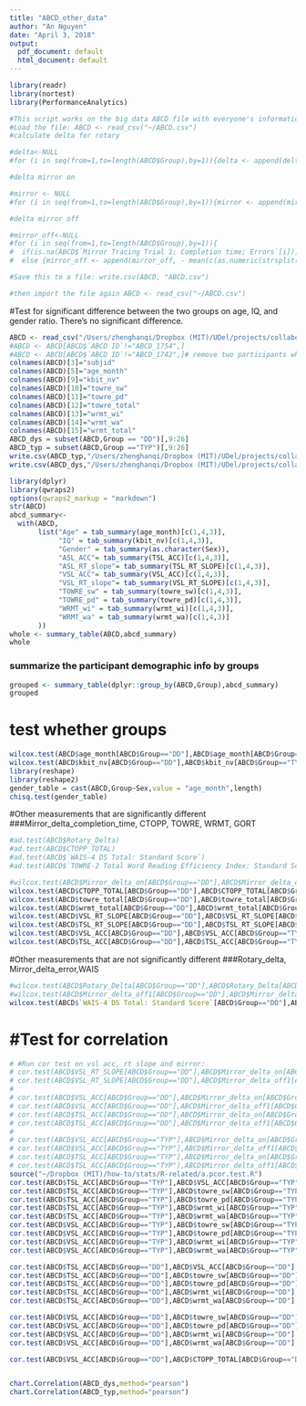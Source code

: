 ```yaml
---
title: "ABCD_other_data"
author: "An Nguyen"
date: "April 3, 2018"
output:
  pdf_document: default
  html_document: default
---
```


```r
library(readr)
library(nortest)
library(PerformanceAnalytics)

#This script works on the big data ABCD file with everyone's information on IQ, Language measurements etc.
#Load the file: ABCD <- read_csv("~/ABCD.csv")
#calculate delta for rotary

#delta<-NULL
#for (i in seq(from=1,to=length(ABCD$Group),by=1)){delta <- append(delta, - mean(c(as.numeric(strsplit(ABCD$`Rotary Pursuit Trial 1: Sec on; Sec off`[i],split=';')[[1]][[1]]),as.numeric(strsplit(ABCD$`Rotary Pursuit Trial 2: Sec on; Sec off`[i],split=';')[[1]][[1]]))) + mean(c(as.numeric(strsplit(ABCD$`Rotary Pursuit Trial 16: Sec on; Sec off`[i],split=';')[[1]][[1]]),as.numeric(strsplit(ABCD$`Rotary Pursuit Trial 15: Sec on; Sec off`[i],split=';')[[1]][[1]]))))}

#delta mirror on

#mirror <- NULL
#for (i in seq(from=1,to=length(ABCD$Group),by=1)){mirror <- append(mirror, (- mean(c(as.numeric(strsplit(ABCD$`Mirror Tracing Trial 1: Completion time; Errors`[i],split=';')[[1]][[1]]),as.numeric(strsplit(ABCD$`Mirror Tracing Trial 2: Completion time; Errors`[i],split=';')[[1]][[1]]))) + mean(c(as.numeric(strsplit(ABCD$`Mirror Tracing Trial 9: Completion time; Errors`[i],split=';')[[1]][[1]]),as.numeric(strsplit(ABCD$`Mirror Tracing Trial 10: Completion time; Errors`[i],split=';')[[1]][[1]]))))/ as.numeric(strsplit(ABCD$`Mirror Tracing Trial 1: Completion time; Errors`[i],split=';')[[1]][[1]]))}

#delta mirror off

#mirror_off<-NULL
#for (i in seq(from=1,to=length(ABCD$Group),by=1)){
#  if(is.na(ABCD$`Mirror Tracing Trial 1: Completion time; Errors`[i])){mirror_off<-append(mirror_off,0)}
#  else {mirror_off <- append(mirror_off, - mean(c(as.numeric(strsplit(ABCD$`Mirror Tracing Trial 1: Completion time; Errors`[i],split=';')[[1]][[2]]),as.numeric(strsplit(ABCD$`Mirror Tracing Trial 2: Completion time; Errors`[i],split=';')[[1]][[2]]))) + mean(c(as.numeric(strsplit(ABCD$`Mirror Tracing Trial 9: Completion time; Errors`[i],split=';')[[1]][[2]]),as.numeric(strsplit(ABCD$`Mirror Tracing Trial 10: Completion time; Errors`[i],split=';')[[1]][[2]]))))}}

#Save this to a file: write.csv(ABCD, "ABCD.csv")

#then import the file again ABCD <- read_csv("~/ABCD.csv")

```

#Test for significant difference between the two groups on age, IQ, and gender ratio. There's no significant difference.
```r
ABCD <- read_csv("/Users/zhenghanqi/Dropbox (MIT)/UDel/projects/collaboration/abcd/raw/summary/ABCD_102818.csv")
#ABCD <- ABCD[ABCD$`ABCD ID`!="ABCD_1754",]
#ABCD <- ABCD[ABCD$`ABCD ID`!="ABCD_1742",]# remove two participants who had the highest IQ from the TYP group.
colnames(ABCD)[3]="subjid"
colnames(ABCD)[5]="age_month"
colnames(ABCD)[9]="kbit_nv"
colnames(ABCD)[10]="towre_sw"
colnames(ABCD)[11]="towre_pd"
colnames(ABCD)[12]="towre_total"
colnames(ABCD)[13]="wrmt_wi"
colnames(ABCD)[14]="wrmt_wa"
colnames(ABCD)[15]="wrmt_total"
ABCD_dys = subset(ABCD,Group == "DD")[,9:26]
ABCD_typ = subset(ABCD,Group =="TYP")[,9:26]
write.csv(ABCD_typ,"/Users/zhenghanqi/Dropbox (MIT)/UDel/projects/collaboration/abcd/raw/summary/typ.csv",sep=",")
write.csv(ABCD_dys,"/Users/zhenghanqi/Dropbox (MIT)/UDel/projects/collaboration/abcd/raw/summary/dd.csv",sep=",")

library(dplyr)
library(qwraps2)
options(qwraps2_markup = "markdown")
str(ABCD)
abcd_summary<-
  with(ABCD,
       list("Age" = tab_summary(age_month)[c(1,4,3)],
            "IQ" = tab_summary(kbit_nv)[c(1,4,3)],
            "Gender" = tab_summary(as.character(Sex)),
            "ASL_ACC"= tab_summary(TSL_ACC)[c(1,4,3)],
            "ASL_RT_slope"= tab_summary(TSL_RT_SLOPE)[c(1,4,3)],
            "VSL_ACC"= tab_summary(VSL_ACC)[c(1,4,3)],
            "VSL_RT_slope"= tab_summary(VSL_RT_SLOPE)[c(1,4,3)],
            "TOWRE_sw" = tab_summary(towre_sw)[c(1,4,3)],
            "TOWRE_pd" = tab_summary(towre_pd)[c(1,4,3)],
            "WRMT_wi" = tab_summary(wrmt_wi)[c(1,4,3)],
            "WRMT_wa" = tab_summary(wrmt_wa)[c(1,4,3)]
       ))
whole <- summary_table(ABCD,abcd_summary)
whole
```

### summarize the participant demographic info by groups
```r
grouped <- summary_table(dplyr::group_by(ABCD,Group),abcd_summary) 
grouped
```
# test whether groups
```r
wilcox.test(ABCD$age_month[ABCD$Group=="DD"],ABCD$age_month[ABCD$Group=="TYP"])
wilcox.test(ABCD$kbit_nv[ABCD$Group=="DD"],ABCD$kbit_nv[ABCD$Group=="TYP"])
library(reshape)
library(reshape2)
gender_table = cast(ABCD,Group~Sex,value = "age_month",length)
chisq.test(gender_table)
```

#Other measurements that are significantly different
###Mirror_delta_completion_time, CTOPP, TOWRE, WRMT, GORT
```r
#ad.test(ABCD$Rotary_Delta)
#ad.test(ABCD$CTOPP_TOTAL)
#ad.test(ABCD$`WAIS-4 DS Total: Standard Score`)
#ad.test(ABCD$`TOWRE-2 Total Word Reading Efficiency Index: Standard Score`)

#wilcox.test(ABCD$Mirror_delta_on[ABCD$Group=="DD"],ABCD$Mirror_delta_on[ABCD$Group=="TYP"])
wilcox.test(ABCD$CTOPP_TOTAL[ABCD$Group=="DD"],ABCD$CTOPP_TOTAL[ABCD$Group=="TYP"])
wilcox.test(ABCD$towre_total[ABCD$Group=="DD"],ABCD$towre_total[ABCD$Group=="TYP"])
wilcox.test(ABCD$wrmt_total[ABCD$Group=="DD"],ABCD$wrmt_total[ABCD$Group=="TYP"])
wilcox.test(ABCD$VSL_RT_SLOPE[ABCD$Group=="DD"],ABCD$VSL_RT_SLOPE[ABCD$Group=="TYP"])
wilcox.test(ABCD$TSL_RT_SLOPE[ABCD$Group=="DD"],ABCD$TSL_RT_SLOPE[ABCD$Group=="TYP"])
wilcox.test(ABCD$VSL_ACC[ABCD$Group=="DD"],ABCD$VSL_ACC[ABCD$Group=="TYP"])
wilcox.test(ABCD$TSL_ACC[ABCD$Group=="DD"],ABCD$TSL_ACC[ABCD$Group=="TYP"])
```


#Other measurements that are not significantly different 
###Rotary_delta, Mirror_delta_error,WAIS
```r
#wilcox.test(ABCD$Rotary_Delta[ABCD$Group=="DD"],ABCD$Rotary_Delta[ABCD$Group=="TYP"])
#wilcox.test(ABCD$Mirror_delta_off1[ABCD$Group=="DD"],ABCD$Mirror_delta_off1[ABCD$Group=="TYP"])
wilcox.test(ABCD$`WAIS-4 DS Total: Standard Score`[ABCD$Group=="DD"],ABCD$`WAIS-4 DS Total: Standard Score`[ABCD$Group=="TYP"])
```


# #Test for correlation
```r
# #Run cor test on vsl acc, rt slope and mirror:
# cor.test(ABCD$VSL_RT_SLOPE[ABCD$Group=="DD"],ABCD$Mirror_delta_on[ABCD$Group=="DD"],method="spearman", alternative = "greater")
# cor.test(ABCD$VSL_RT_SLOPE[ABCD$Group=="DD"],ABCD$Mirror_delta_off1[ABCD$Group=="DD"],method="spearman", alternative = "less")
# 
# cor.test(ABCD$VSL_ACC[ABCD$Group=="DD"],ABCD$Mirror_delta_on[ABCD$Group=="DD"],method="spearman", alternative = "greater")
# cor.test(ABCD$VSL_ACC[ABCD$Group=="DD"],ABCD$Mirror_delta_off1[ABCD$Group=="DD"],method="spearman", alternative = "less")
# cor.test(ABCD$TSL_ACC[ABCD$Group=="DD"],ABCD$Mirror_delta_on[ABCD$Group=="DD"],method="spearman", alternative = "greater")
# cor.test(ABCD$TSL_ACC[ABCD$Group=="DD"],ABCD$Mirror_delta_off1[ABCD$Group=="DD"],method="spearman", alternative = "less")
# 
# cor.test(ABCD$VSL_ACC[ABCD$Group=="TYP"],ABCD$Mirror_delta_on[ABCD$Group=="TYP"],method="spearman", alternative = "greater")
# cor.test(ABCD$VSL_ACC[ABCD$Group=="TYP"],ABCD$Mirror_delta_off1[ABCD$Group=="TYP"],method="spearman", alternative = "less")
# cor.test(ABCD$TSL_ACC[ABCD$Group=="TYP"],ABCD$Mirror_delta_on[ABCD$Group=="TYP"],method="spearman", alternative = "greater")
# cor.test(ABCD$TSL_ACC[ABCD$Group=="TYP"],ABCD$Mirror_delta_off1[ABCD$Group=="TYP"],method="spearman", alternative = "less")
source("~/Dropbox (MIT)/how-to/stats/R-related/a.pcor.test.R")
cor.test(ABCD$TSL_ACC[ABCD$Group=="TYP"],ABCD$VSL_ACC[ABCD$Group=="TYP"],method="spearman",alternative = "greater")
cor.test(ABCD$TSL_ACC[ABCD$Group=="TYP"],ABCD$towre_sw[ABCD$Group=="TYP"],method="spearman",alternative = "greater")
cor.test(ABCD$TSL_ACC[ABCD$Group=="TYP"],ABCD$towre_pd[ABCD$Group=="TYP"],method="spearman",alternative = "greater")
cor.test(ABCD$TSL_ACC[ABCD$Group=="TYP"],ABCD$wrmt_wi[ABCD$Group=="TYP"],method="spearman",alternative = "greater")
cor.test(ABCD$TSL_ACC[ABCD$Group=="TYP"],ABCD$wrmt_wa[ABCD$Group=="TYP"],method="spearman",alternative = "greater")
cor.test(ABCD$VSL_ACC[ABCD$Group=="TYP"],ABCD$towre_sw[ABCD$Group=="TYP"],method="spearman",alternative = "greater")
cor.test(ABCD$VSL_ACC[ABCD$Group=="TYP"],ABCD$towre_pd[ABCD$Group=="TYP"],method="spearman",alternative = "greater")
cor.test(ABCD$VSL_ACC[ABCD$Group=="TYP"],ABCD$wrmt_wi[ABCD$Group=="TYP"],method="spearman",alternative = "greater")
cor.test(ABCD$VSL_ACC[ABCD$Group=="TYP"],ABCD$wrmt_wa[ABCD$Group=="TYP"],method="spearman",alternative = "greater")

cor.test(ABCD$TSL_ACC[ABCD$Group=="DD"],ABCD$VSL_ACC[ABCD$Group=="DD"],method="spearman",alternative = "greater")
cor.test(ABCD$TSL_ACC[ABCD$Group=="DD"],ABCD$towre_sw[ABCD$Group=="DD"],method="spearman",alternative = "greater")
cor.test(ABCD$TSL_ACC[ABCD$Group=="DD"],ABCD$towre_pd[ABCD$Group=="DD"],method="spearman",alternative = "greater")
cor.test(ABCD$TSL_ACC[ABCD$Group=="DD"],ABCD$wrmt_wi[ABCD$Group=="DD"],method="spearman",alternative = "greater")
cor.test(ABCD$TSL_ACC[ABCD$Group=="DD"],ABCD$wrmt_wa[ABCD$Group=="DD"],method="spearman",alternative = "greater")

cor.test(ABCD$VSL_ACC[ABCD$Group=="DD"],ABCD$towre_sw[ABCD$Group=="DD"],method="spearman",alternative = "greater")
cor.test(ABCD$VSL_ACC[ABCD$Group=="DD"],ABCD$towre_pd[ABCD$Group=="DD"],method="spearman",alternative = "greater")
cor.test(ABCD$VSL_ACC[ABCD$Group=="DD"],ABCD$wrmt_wi[ABCD$Group=="DD"],method="spearman",alternative = "greater")
cor.test(ABCD$VSL_ACC[ABCD$Group=="DD"],ABCD$wrmt_wa[ABCD$Group=="DD"],method="spearman",alternative = "greater")

cor.test(ABCD$VSL_ACC[ABCD$Group=="DD"],ABCD$CTOPP_TOTAL[ABCD$Group=="DD"],method="spearman",alternative = "greater")


chart.Correlation(ABCD_dys,method="pearson")
chart.Correlation(ABCD_typ,method="pearson")
```
